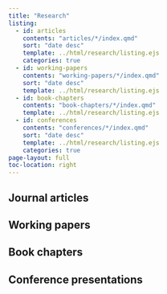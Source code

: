 ```yaml
---
title: "Research"
listing:
  - id: articles
    contents: "articles/*/index.qmd"
    sort: "date desc"
    template: ../html/research/listing.ejs
    categories: true
  - id: working-papers
    contents: "working-papers/*/index.qmd"
    sort: "date desc"
    template: ../html/research/listing.ejs
  - id: book-chapters
    contents: "book-chapters/*/index.qmd"
    template: ../html/research/listing.ejs
  - id: conferences
    contents: "conferences/*/index.qmd"
    sort: "date desc"
    template: ../html/research/listing.ejs
    categories: true
page-layout: full
toc-location: right
---
```


## Journal articles

::: {#articles}
:::

## Working papers

::: {#working-papers}
:::

## Book chapters

::: {#book-chapters}
:::

## Conference presentations

::: {#conferences}
:::
